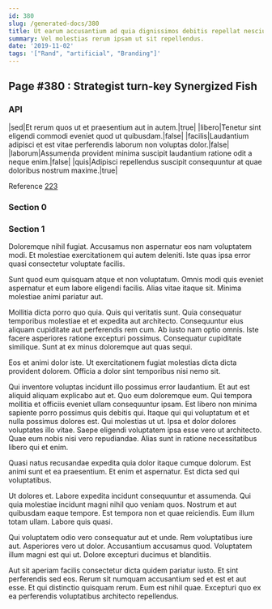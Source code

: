 ```yaml
---
id: 380
slug: /generated-docs/380
title: Ut earum accusantium ad quia dignissimos debitis repellat nesciunt ut.
summary: Vel molestias rerum ipsam ut sit repellendus.
date: '2019-11-02'
tags: '["Rand", "artificial", "Branding"]'
---
```


## Page #380 : Strategist turn-key Synergized Fish
### API

|sed|Et rerum quos ut et praesentium aut in autem.|true|
|libero|Tenetur sint eligendi commodi eveniet quod ut quibusdam.|false|
|facilis|Laudantium adipisci et est vitae perferendis laborum non voluptas dolor.|false|
|laborum|Assumenda provident minima suscipit laudantium ratione odit a neque enim.|false|
|quis|Adipisci repellendus suscipit consequuntur at quae doloribus nostrum maxime.|true|

Reference [223](/generated-docs/223)


<Partial />


### Section 0

### Section 1
Doloremque nihil fugiat. Accusamus non aspernatur eos nam voluptatem modi. Et molestiae exercitationem qui autem deleniti. Iste quas ipsa error quasi consectetur voluptate facilis.
 Sunt quod eum quisquam atque et non voluptatum. Omnis modi quis eveniet aspernatur et eum labore eligendi facilis. Alias vitae itaque sit. Minima molestiae animi pariatur aut.
 Mollitia dicta porro quo quia. Quis qui veritatis sunt. Quia consequatur temporibus molestiae et et expedita aut architecto. Consequuntur eius aliquam cupiditate aut perferendis rem cum.
Ab iusto nam optio omnis. Iste facere asperiores ratione excepturi possimus. Consequatur cupiditate similique. Sunt at ex minus doloremque aut quas sequi.
 Eos et animi dolor iste. Ut exercitationem fugiat molestias dicta dicta provident dolorem. Officia a dolor sint temporibus nisi nemo sit.
 Qui inventore voluptas incidunt illo possimus error laudantium. Et aut est aliquid aliquam explicabo aut et. Quo eum doloremque eum. Qui tempora mollitia et officiis eveniet ullam consequuntur ipsam. Est libero non minima sapiente porro possimus quis debitis qui.
Itaque qui qui voluptatum et et nulla possimus dolores est. Qui molestias ut ut. Ipsa et dolor dolores voluptates illo vitae. Saepe eligendi voluptatem ipsa esse vero ut architecto. Quae eum nobis nisi vero repudiandae. Alias sunt in ratione necessitatibus libero qui et enim.
 Quasi natus recusandae expedita quia dolor itaque cumque dolorum. Est animi sunt et ea praesentium. Et enim et aspernatur. Est dicta sed qui voluptatibus.
 Ut dolores et. Labore expedita incidunt consequuntur et assumenda. Qui quia molestiae incidunt magni nihil quo veniam quos.
Nostrum et aut quibusdam eaque tempore. Est tempora non et quae reiciendis. Eum illum totam ullam. Labore quis quasi.
 Qui voluptatem odio vero consequatur aut et unde. Rem voluptatibus iure aut. Asperiores vero ut dolor. Accusantium accusamus quod. Voluptatem illum magni est qui ut. Dolore excepturi ducimus et blanditiis.
 Aut sit aperiam facilis consectetur dicta quidem pariatur iusto. Et sint perferendis sed eos. Rerum sit numquam accusantium sed et est et aut esse. Et qui distinctio quisquam rerum. Eum est nihil quae. Excepturi quo ex ea perferendis voluptatibus architecto repellendus.
